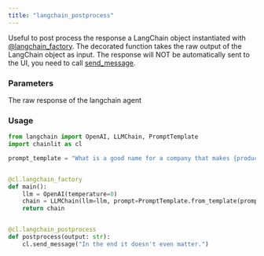 ```yaml
---
title: "langchain_postprocess"
---
```


Useful to post process the response a LangChain object instantiated with [@langchain_factory](/api-reference/langchain/langchain-factory).
The decorated function takes the raw output of the LangChain object as input.
The response will NOT be automatically sent to the UI, you need to call [send_message](/api-reference/send-message).

### Parameters

<ParamField path="res" type="Any">
  The raw response of the langchain agent
</ParamField>

### Usage

```python Code Example
from langchain import OpenAI, LLMChain, PromptTemplate
import chainlit as cl

prompt_template = "What is a good name for a company that makes {product}?"


@cl.langchain_factory
def main():
    llm = OpenAI(temperature=0)
    chain = LLMChain(llm=llm, prompt=PromptTemplate.from_template(prompt_template))
    return chain


@cl.langchain_postprocess
def postprocess(output: str):
    cl.send_message("In the end it doesn't even matter.")
```
